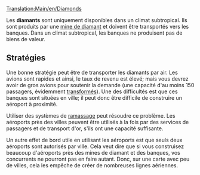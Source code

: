 [[Translation:Main/en/Diamonds]]{{en/-}}
{{fr/Cargaison|nom=Diamants
|image=Diamonds.png
|produit=[[Main/fr/Mine de diamant|Mine de diamants]]
|accepté=[[Main/fr/Banque|Banque]]
}}

Les '''diamants''' sont uniquement disponibles dans un climat subtropical. Ils sont produits par une [[Main/fr/Mine de diamant|mine de diamant]] et doivent être transportés vers les banques. Dans un climat subtropical, les banques ne produisent pas de biens de valeur.

== Stratégies ==
Une bonne stratégie peut être de transporter les diamants par air. Les avions sont rapides et ainsi, le taux de revenu est élevé; mais vous devrez avoir de gros avions pour soutenir la demande (une capacité d'au moins 150 passagers, évidemment [[Main/fr/Transformation|transformés]]). Une des difficultés est que ces banques sont situées en ville; il peut donc être difficile de construire un aéroport à proximité.

Utiliser des systèmes de [[Main/fr/Ramassage|ramassage]] peut résoudre ce problème. Les aéroports près des villes peuvent être utilisés à la fois par des services de passagers et de transport d'or, s'ils ont une capacité suffisante.

Un autre effet de bord utile en utilisant les aéroports est que seuls deux aéroports sont autorisés par ville. Cela veut dire que si vous construisez beaucoup d'aéroports près des mines de diamant et des banques, vos concurrents ne pourront pas en faire autant. Donc, sur une carte avec peu de villes, cela les empêche de créer de nombreuses lignes aériennes.